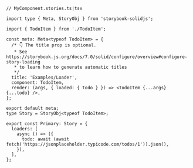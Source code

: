 ```tsx
// MyComponent.stories.ts|tsx

import type { Meta, StoryObj } from 'storybook-solidjs';

import { TodoItem } from './TodoItem';

const meta: Meta<typeof TodoItem> = {
  /* 👇 The title prop is optional.
   * See https://storybook.js.org/docs/7.0/solid/configure/overview#configure-story-loading
   * to learn how to generate automatic titles
   */
  title: 'Examples/Loader',
  component: TodoItem,
  render: (args, { loaded: { todo } }) => <TodoItem {...args} {...todo} />,
};

export default meta;
type Story = StoryObj<typeof TodoItem>;

export const Primary: Story = {
  loaders: [
    async () => ({
      todo: await (await fetch('https://jsonplaceholder.typicode.com/todos/1')).json(),
    }),
  ],
};
```
